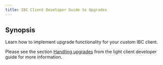```yaml
---
title: IBC Client Developer Guide to Upgrades
---
```


## Synopsis

Learn how to implement upgrade functionality for your custom IBC client.

Please see the section [Handling upgrades](/docs/ibc/v7.8.x/light-clients/developer-guide/upgrades) from the light client developer guide for more information.
